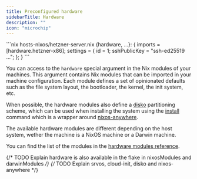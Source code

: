 ```yaml
---
title: Preconfigured hardware
sidebarTitle: Hardware
description: ""
icon: "microchip"
---
```


<RequestExample>
```nix hosts-nixos/hetzner-server.nix
{hardware, ...}: {
  imports = [hardware.hetzner-x86];
  settings = {
    id = 1;
    sshPublicKey = "ssh-ed25519 ...";
  };
}
```
</RequestExample>

You can access to the `hardware` special argument in the Nix modules of your
machines. This argument contains Nix modules that can be imported in your
machine configuration. Each module defines a set of opinionated defaults such as
the file system layout, the bootloader, the kernel, the init system, etc.

When possible, the hardware modules also define a [disko](https://github.com/nix-community/disko) partitioning scheme, which can be used when installing the system using the [install](/commands/install) command which is a wrapper around [nixos-anywhere](https://github.com/nix-community/nixos-anywhere).

The available hardware modules are different depending on the host system, wether the machine is a NixOS machine or a Darwin machine.

You can find the list of the modules in the [hardware modules reference](/reference/hardware).

{/* TODO Explain hardware is also available in the flake in nixosModules and darwinModules */}
{/* TODO Explain srvos, cloud-init, disko and nixos-anywhere */}

